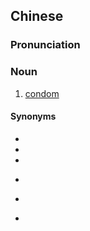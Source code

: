 {{also|阴茎套}}
==Chinese==
{{zh-forms|s=阴茎套|type=21}}

===Pronunciation===
{{zh-pron
|m=yīnjīngtào
|cat=n
}}

===Noun===
{{zh-noun}}

# [[condom]]

====Synonyms====
* {{zh-l|安全套}}
* {{zh-l|保險套}}
* {{zh-l|避孕套}}
* {{zh-l|如意套}} {{qualifier|Singapore & Malaysia}}
* {{zh-l|套兒}} {{qualifier|colloquial}}
* {{zh-l|衛生套}}
